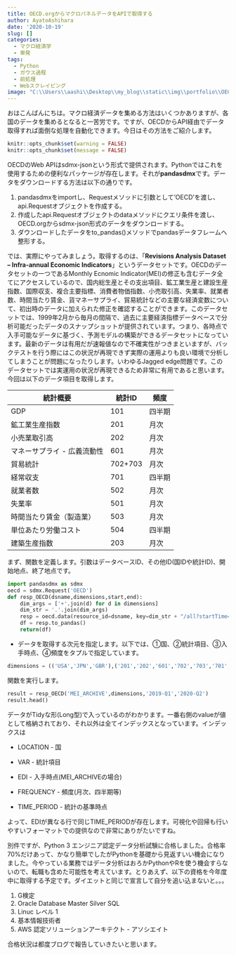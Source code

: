 ```yaml
---
title: OECD.orgからマクロパネルデータをAPIで取得する
author: AyatoAshihara
date: '2020-10-19'
slug: []
categories:
  - マクロ経済学
  - 単発
tags:
  - Python
  - ガウス過程
  - 前処理
  - Webスクレイピング
image: "C:\\Users\\aashi\\Desktop\\my_blog\\static\\img\\portfolio\\OECD.jpg"
---
```


<!--more-->

おはこんばんにちは。マクロ経済データを集める方法はいくつかありますが、各国のデータを集めるとなると一苦労です。ですが、OECDからAPI経由でデータ取得すれば面倒な処理を自動化できます。今日はその方法をご紹介します。

```r
knitr::opts_chunk$set(warning = FALSE)
knitr::opts_chunk$set(message = FALSE)
```

OECDのWeb APIはsdmx-jsonという形式で提供されます。Pythonではこれを使用するための便利なパッケージが存在します。それが**pandasdmx**です。データをダウンロードする方法は以下の通りです。

1.  pandasdmxをimportし、Requestメソッドに引数として'OECD'を渡し、api.Requestオブジェクトを作成する。
2.  作成したapi.Requestオブジェクトのdataメソッドにクエリ条件を渡し、OECD.orgからsdmx-json形式のデータをダウンロードする。
3.  ダウンロードしたデータをto\_pandas()メソッドでpandasデータフレームへ整形する。

では、実際にやってみましょう。取得するのは、「**Revisions Analysis Dataset -- Infra-annual Economic Indicators**」というデータセットです。OECDのデータセットの一つであるMonthly Ecnomic Indicator(MEI)の修正も含むデータ全てにアクセスしているので、国内総生産とその支出項目、鉱工業生産と建設生産指数、国際収支、複合主要指標、消費者物価指数、小売取引高、失業率、就業者数、時間当たり賃金、貨マネーサプライ、貿易統計などの主要な経済変数について、初出時のデータに加えられた修正を確認することができます。このデータセットでは、1999年2月から毎月の間隔で、過去に主要経済指標データベースで分析可能だったデータのスナップショットが提供されています。つまり、各時点で入手可能なデータに基づく、予測モデルの構築ができるデータセットになっています。最新のデータは有用だが速報値なので不確実性がつきまといますが、バックテストを行う際にはこの状況が再現できず実際の運用よりも良い環境で分析してしまうことが問題になったりします。いわゆるJagged edge問題です。このデータセットでは実運用の状況が再現できるため非常に有用であると思います。今回は以下のデータ項目を取得します。

| 統計概要                    | 統計ID  | 頻度   |
|-----------------------------|---------|--------|
| GDP                         | 101     | 四半期 |
| 鉱工業生産指数              | 201     | 月次   |
| 小売業取引高                | 202     | 月次   |
| マネーサプライ - 広義流動性 | 601     | 月次   |
| 貿易統計                    | 702+703 | 月次   |
| 経常収支                    | 701     | 四半期 |
| 就業者数                    | 502     | 月次   |
| 失業率                      | 501     | 月次   |
| 時間当たり賃金（製造業）    | 503     | 月次   |
| 単位あたり労働コスト        | 504     | 四半期 |
| 建築生産指数                | 203     | 月次   |

まず、関数を定義します。引数はデータベースID、その他ID(国IDや統計ID)、開始地点、終了地点です。

```python
import pandasdmx as sdmx
oecd = sdmx.Request('OECD')
def resp_OECD(dsname,dimensions,start,end):
    dim_args = ['+'.join(d) for d in dimensions]
    dim_str = '.'.join(dim_args)
    resp = oecd.data(resource_id=dsname, key=dim_str + "/all?startTime=" + start + "&endTime=" + end)
    df = resp.to_pandas()
    return(df)
```

-   データを取得する次元を指定します。以下では、①国、②統計項目、③入手時点、④頻度をタプルで指定しています。

```python
dimensions = (('USA','JPN','GBR'),('201','202','601','702','703','701','502','503','504','203'),("202001","202002","202003","202004","202005","202006","202007","202008"),("M","Q"))
```

関数を実行します。

```python
result = resp_OECD('MEI_ARCHIVE',dimensions,'2019-Q1','2020-Q2')
result.head()
```

データがTidyな形(Long型)で入っているのがわかります。一番右側のvalueが値として格納されており、それ以外は全てインデックスとなっています。インデックスは

-   LOCATION - 国

-   VAR - 統計項目

-   EDI - 入手時点(MEI\_ARCHIVEの場合)

-   FREQUENCY - 頻度(月次、四半期等)

-   TIME\_PERIOD - 統計の基準時点

よって、EDIが異なる行で同じTIME\_PERIODが存在します。可視化や回帰も行いやすいフォーマットでの提供なので非常にありがたいですね。

別件ですが、Python 3 エンジニア認定データ分析試験に合格しました。合格率70%だけあって、かなり簡単でしたがPythonを基礎から見返すいい機会になりました。今やっている業務ではデータ分析はおろかPythonやRを使う機会すらないので、転職も含めた可能性を考えています。とりあえず、以下の資格を今年度中に取得する予定です。ダイエットと同じで宣言して自分を追い込まないと。。。

1.  G検定
2.  Oracle Database Master Silver SQL
3.  Linuc レベル 1
4.  基本情報技術者
5.  AWS 認定ソリューションアーキテクト - アソシエイト

合格状況は都度ブログで報告していきたいと思います。
